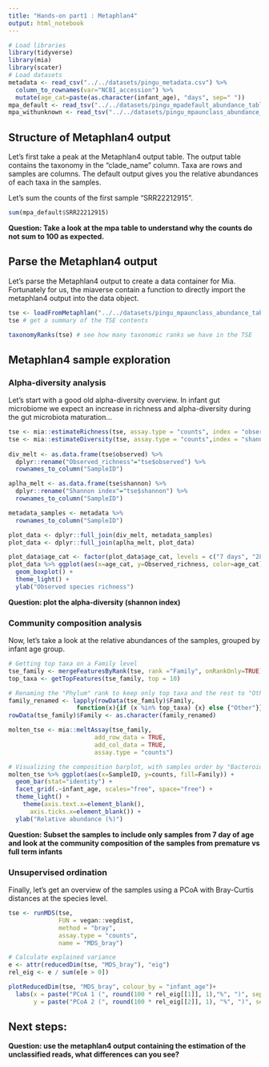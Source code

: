 ```yaml
---
title: "Hands-on part1 : Metaphlan4"
output: html_notebook
---
```



```r
# Load libraries
library(tidyverse)
library(mia)
library(scater)
# Load datasets
metadata <- read_csv("../../datasets/pingu_metadata.csv") %>%
  column_to_rownames(var="NCBI_accession") %>%
  mutate(age_cat=paste(as.character(infant_age), "days", sep=" "))
mpa_default <- read_tsv("../../datasets/pingu_mpadefault_abundance_table.txt", skip=1) # skip the first line of mpa output (database name)
mpa_withunknown <- read_tsv("../../datasets/pingu_mpaunclass_abundance_table.txt", skip=1)
```

## Structure of Metaphlan4 output

Let's first take a peak at the Metaphlan4 output table. The output table contains the taxonomy in the "clade_name" column. Taxa are rows and samples are columns. The default output gives you the relative abundances of each taxa in the samples.

Let's sum the counts of the first sample "SRR22212915".

```r
sum(mpa_default$SRR22212915)
```

**Question: Take a look at the mpa table to understand why the counts do not sum to 100 as expected.**

## Parse the Metaphlan4 output

Let's parse the Metaphlan4 output to create a data container for Mia. Fortunately for us, the miaverse contain a function to directly import the metaphlan4 output into the data object.

```r
tse <- loadFromMetaphlan("../../datasets/pingu_mpaunclass_abundance_table.txt", sample_meta=metadata, removeTaxaPrefixes=TRUE)
tse # get a summary of the TSE contents
```

```r
taxonomyRanks(tse) # see how many taxonomic ranks we have in the TSE
```

## Metaphlan4 sample exploration

### Alpha-diversity analysis

Let's start with a good old alpha-diversity overview. In infant gut microbiome we expect an increase in richness and alpha-diversity during the gut microbiota maturation...

```r
tse <- mia::estimateRichness(tse, assay.type = "counts", index = "observed", name="observed")
tse <- mia::estimateDiversity(tse, assay.type = "counts",index = "shannon", name = "shannon")
 
div_melt <- as.data.frame(tse$observed) %>%
  dplyr::rename("Observed_richness"="tse$observed") %>%
  rownames_to_column("SampleID")

aplha_melt <- as.data.frame(tse$shannon) %>%
  dplyr::rename("Shannon index"="tse$shannon") %>%
  rownames_to_column("SampleID")

metadata_samples <- metadata %>%
  rownames_to_column("SampleID")

plot_data <- dplyr::full_join(div_melt, metadata_samples)
plot_data <- dplyr::full_join(aplha_melt, plot_data)

plot_data$age_cat <- factor(plot_data$age_cat, levels = c("7 days", "28 days", "120 days", "365 days"))
plot_data %>% ggplot(aes(x=age_cat, y=Observed_richness, color=age_cat)) +
  geom_boxplot() +
  theme_light() +
  ylab("Observed species richness")

```

**Question: plot the alpha-diversity (shannon index)**

### Community composition analysis

Now, let's take a look at the relative abundances of the samples, grouped by infant age group.

```r
# Getting top taxa on a Family level
tse_family <- mergeFeaturesByRank(tse, rank ="Family", onRankOnly=TRUE)
top_taxa <- getTopFeatures(tse_family, top = 10)

# Renaming the "Phylum" rank to keep only top taxa and the rest to "Other"
family_renamed <- lapply(rowData(tse_family)$Family,
                   function(x){if (x %in% top_taxa) {x} else {"Other"}})
rowData(tse_family)$Family <- as.character(family_renamed)

molten_tse <- mia::meltAssay(tse_family,
                        add_row_data = TRUE,
                        add_col_data = TRUE,
                        assay.type = "counts")

# Visualizing the composition barplot, with samples order by "Bacteroidetes"
molten_tse %>% ggplot(aes(x=SampleID, y=counts, fill=Family)) +
  geom_bar(stat="identity") +
  facet_grid(.~infant_age, scales="free", space="free") +
  theme_light() +
    theme(axis.text.x=element_blank(), 
      axis.ticks.x=element_blank()) +
  ylab("Relative abundance (%)")

```

**Question: Subset the samples to include only samples from 7 day of age and look at the community composition of the samples from premature vs full term infants**

### Unsupervised ordination

Finally, let's get an overview of the samples using a PCoA with Bray-Curtis distances at the species level.

```r
tse <- runMDS(tse,
              FUN = vegan::vegdist,
              method = "bray",
              assay.type = "counts",
              name = "MDS_bray")

# Calculate explained variance
e <- attr(reducedDim(tse, "MDS_bray"), "eig")
rel_eig <- e / sum(e[e > 0])

plotReducedDim(tse, "MDS_bray", colour_by = "infant_age")+
  labs(x = paste("PCoA 1 (", round(100 * rel_eig[[1]], 1),"%", ")", sep = ""),
       y = paste("PCoA 2 (", round(100 * rel_eig[[2]], 1), "%", ")", sep = ""))
```

## Next steps:

**Question: use the metaphlan4 output containing the estimation of the unclassified reads, what differences can you see?**

